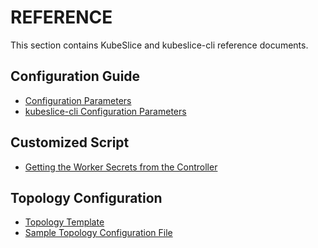 # REFERENCE
This section contains KubeSlice and kubeslice-cli reference documents.

## Configuration Guide
- [Configuration Parameters](/versioned_docs/version-0.4.0/reference/configuration-parameters.mdx)
- [kubeslice-cli Configuration Parameters](/versioned_docs/version-0.4.0/reference/kubeslice-cli-configuration-parameters.mdx)

## Customized Script
- [Getting the Worker Secrets from the Controller](/versioned_docs/version-0.4.0/reference/script-to-get-the-secrets-of-the-worker-cluster.mdx)

## Topology Configuration
- [Topology Template](/versioned_docs/version-0.4.0/reference/topology-template.mdx)
- [Sample Topology Configuration File](/versioned_docs/version-0.4.0/reference/sample-configuration-file.mdx)